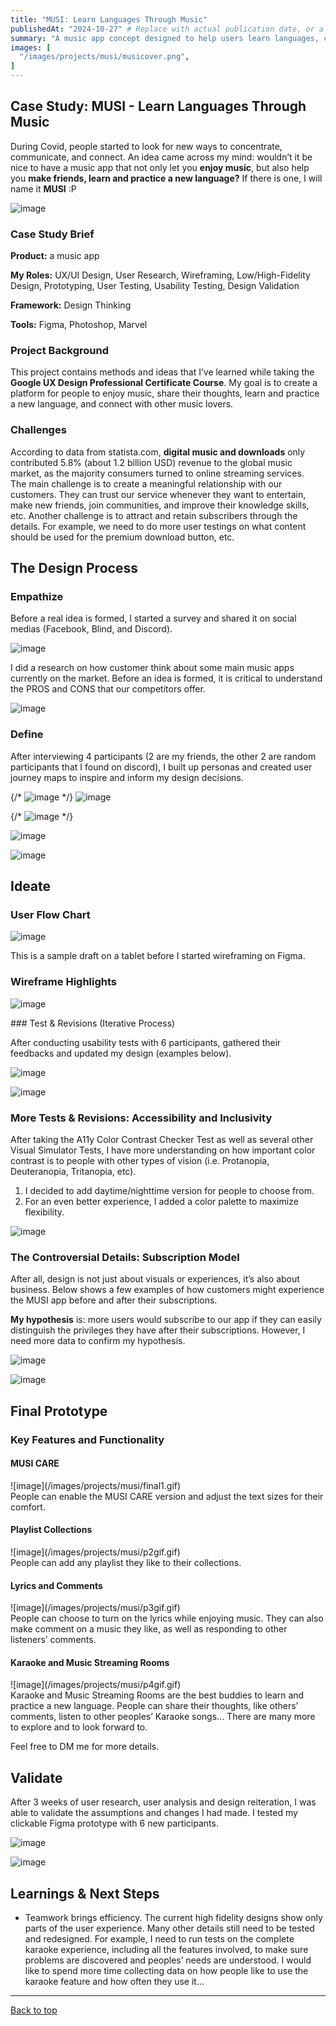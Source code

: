 ```yaml
---
title: "MUSI: Learn Languages Through Music"
publishedAt: "2024-10-27" # Replace with actual publication date, or a reasonable estimate
summary: "A music app concept designed to help users learn languages, connect with others, and enjoy music in a new way."
images: [
  "/images/projects/musi/musicover.png",
]
---
```



## Case Study: MUSI - Learn Languages Through Music

During Covid, people started to look for new ways to concentrate, communicate, and connect. An idea came across my mind: wouldn’t it be nice to have a music app that not only let you **enjoy music**, but also help you **make friends, learn and practice a new language?** If there is one, I will name it **MUSI** :P





![image](/images/projects/musi/musicover.png)

### Case Study Brief

**Product:** a music app


**My Roles:** UX/UI Design, User Research, Wireframing, Low/High-Fidelity Design, Prototyping, User Testing, Usability Testing, Design Validation

**Framework:** Design Thinking

**Tools:** Figma, Photoshop, Marvel



### Project Background

This project contains methods and ideas that I’ve learned while taking the **Google UX Design Professional Certificate Course**.
My goal is to create a platform for people to enjoy music, share their thoughts, learn and practice a new language, and connect with other music lovers.

### Challenges

According to data from statista.com, **digital music and downloads** only contributed 5.8% (about 1.2 billion USD) revenue to the global music market, as the majority consumers turned to online streaming services.  
The main challenge is to create a meaningful relationship with our customers. They can trust our service whenever they want to entertain, make new friends, join communities, and improve their knowledge skills, etc. Another challenge is to attract and retain subscribers through the details. For example, we need to do more user testings on what content should be used for the premium download button, etc.

## The Design Process

### Empathize
Before a real idea is formed, I started a survey and shared it on social medias (Facebook, Blind, and Discord).

![image](/images/projects/musi/updatedmusisurvey.png)

I did a research on how customer think about some main music apps currently on the market.  Before an idea is formed, it is critical to understand the PROS and CONS that our competitors offer.



![image](/images/projects/musi/updatedcompetitiveanalysis.png)


### Define

After interviewing 4 participants (2 are my friends, the other 2 are random participants that I found on discord), I built up personas and created user journey maps to inspire and inform my design decisions.


{/* ![image](/images/projects/musi/personausj1.png) */}
![image](/images/projects/musi/persona1.png)

{/* ![image](/images/projects/musi/persona2.png) */}

![image](/images/projects/musi/personausj2.png)



![image](/images/projects/musi/goalstatement.png)


## Ideate
### User Flow Chart



![image](/images/projects/musi/Musi+Wireframe.jpg)




This is a sample draft on a tablet before I started wireframing on Figma.

### Wireframe Highlights


![image](/images/projects/musi/Musi+Wireframes.png)


<div>
### Test & Revisions (Iterative Process)

After conducting usability tests with 6 participants,  gathered their feedbacks and updated my design (examples below).


![image](/images/projects/musi/dark+bkg+test1.png)

![image](/images/projects/musi/dark+bkg+test2.png)

### More Tests & Revisions: Accessibility and Inclusivity
After taking the A11y Color Contrast Checker Test as well as several other Visual Simulator Tests, I have more understanding on how important color contrast is to people with other types of vision (i.e. Protanopia, Deuteranopia, Tritanopia, etc).

<ol type="1">
  <li>I decided to add daytime/nighttime version for people to choose from.</li>
  <li>For an even better experience, I added a color palette to maximize flexibility.</li>
</ol>




![image](/images/projects/musi/dark+bkg+test3.png)


### The Controversial Details: Subscription Model
After all, design is not just about visuals or experiences, it’s also about business. Below shows a few examples of how customers might experience the MUSI app before and after their subscriptions.


**My hypothesis** is: more users would subscribe to our app if they can easily distinguish the privileges they have after their subscriptions. However, I need more data to confirm my hypothesis.


![image](/images/projects/musi/dark+bkg+test4.png)

![image](/images/projects/musi/dark+bkg+test5.png)


</div>

## Final Prototype




### Key Features and Functionality

#### MUSI CARE

<div
style={{
    display: "flex", 
    flexDirection: "row",
    flexWrap: "wrap",
    alignItems: "center",
    gap: "2rem",  
    margin: "2rem 0",
  }}
>

  <div style={{
    flex: "1 1 300px",
    minWidth: "300px",
  }}>
  ![image](/images/projects/musi/final1.gif)
  </div>
  
  <div style={{
    flex: "1 1 300px",
    minWidth: "300px",
      display: "flex",
    flexDirection: "column",
    justifyContent: "center",
    alignItems: "center",
    textAlign: "center",
  }}>
  People can enable the MUSI CARE version and adjust the text sizes for their comfort.
  </div>
  
</div>




#### Playlist Collections

     



<div
style={{
    display: "flex", 
    flexDirection: "row",
    flexWrap: "wrap",
    alignItems: "center",
    gap: "2rem",  
    margin: "2rem 0",
  }}
>

  <div style={{
    flex: "1 1 300px",
    minWidth: "300px",
  }}>
  ![image](/images/projects/musi/p2gif.gif)
  </div>
  
  <div style={{
    flex: "1 1 300px",
    minWidth: "300px",
      display: "flex",
    flexDirection: "column",
    justifyContent: "center",
    alignItems: "center",
    textAlign: "center",
  }}>
  People can add any playlist they like to their collections.
  </div>
  
</div>



#### Lyrics and Comments

    

    

<div
style={{
    display: "flex", 
    flexDirection: "row",
    flexWrap: "wrap",
    alignItems: "center",
    gap: "2rem",  
    margin: "2rem 0",
  }}
>

  <div style={{
    flex: "1 1 300px",
    minWidth: "300px",
  }}>
  ![image](/images/projects/musi/p3gif.gif)
  </div>
  
  <div style={{
    flex: "1 1 300px",
    minWidth: "300px",
      display: "flex",
    flexDirection: "column",
    justifyContent: "center",
    alignItems: "center",
    textAlign: "center",
  }}>
  People can choose to turn on the lyrics while enjoying music. They can also make comment on a music they like, as well as responding to other listeners’ comments.
  </div>
  
</div>




#### Karaoke and Music Streaming Rooms
 



<div
style={{
    display: "flex", 
    flexDirection: "row",
    flexWrap: "wrap",
    alignItems: "center",
    gap: "2rem",  
    margin: "2rem 0",
  }}
>

  <div style={{
    flex: "1 1 300px",
    minWidth: "300px",
  }}>
  ![image](/images/projects/musi/p4gif.gif)
  </div>
  
  <div style={{
    flex: "1 1 300px",
    minWidth: "300px",
      display: "flex",
    flexDirection: "column",
    justifyContent: "center",
    alignItems: "center",
    textAlign: "center",
  }}>
  Karaoke and Music Streaming Rooms are the best buddies to learn and practice a new language. People can share their thoughts, like others’ comments, listen to other peoples’ Karaoke songs… There are many more to explore and to look forward to. 
  </div>
  
</div>


Feel free to DM me for more details.

## Validate

After 3 weeks of user research, user analysis and design reiteration, I was able to validate the assumptions and changes I had made. I tested my clickable Figma prototype with 6 new participants.


![image](/images/projects/musi/validation.png)



![image](/images/projects/musi/musilast.png)


## Learnings & Next Steps

*   Teamwork brings efficiency. The current high fidelity designs show only parts of the user experience. Many other details still need to be tested and redesigned. For example, I need to run tests on the complete karaoke experience, including all the features involved, to make sure problems are discovered and peoples’ needs are understood. I would like to spend more time collecting data on how people like to use the karaoke feature and how often they use it…

---

[Back to top](#)